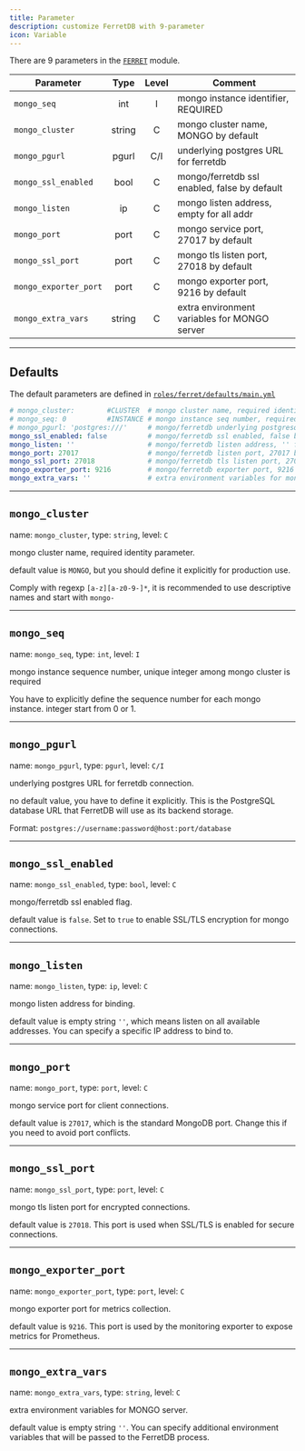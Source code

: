 ```yaml
---
title: Parameter
description: customize FerretDB with 9-parameter
icon: Variable
---
```


There are 9 parameters in the [`FERRET`](/docs/ferret) module.

| Parameter             |  Type  | Level | Comment                                      |
|-----------------------|:------:|:-----:|----------------------------------------------|
| `mongo_seq`           |  int   |   I   | mongo instance identifier, REQUIRED          |
| `mongo_cluster`       | string |   C   | mongo cluster name, MONGO by default         |
| `mongo_pgurl`         | pgurl  |  C/I  | underlying postgres URL for ferretdb         |
| `mongo_ssl_enabled`   |  bool  |   C   | mongo/ferretdb ssl enabled, false by default |
| `mongo_listen`        |   ip   |   C   | mongo listen address, empty for all addr     |
| `mongo_port`          |  port  |   C   | mongo service port, 27017 by default         |
| `mongo_ssl_port`      |  port  |   C   | mongo tls listen port, 27018 by default      |
| `mongo_exporter_port` |  port  |   C   | mongo exporter port, 9216 by default         |
| `mongo_extra_vars`    | string |   C   | extra environment variables for MONGO server |


------

## Defaults

The default parameters are defined in [`roles/ferret/defaults/main.yml`](https://github.com/pgsty/pigsty/blob/main/roles/ferret/defaults/main.yml)

```yaml
# mongo_cluster:        #CLUSTER  # mongo cluster name, required identity parameter
# mongo_seq: 0          #INSTANCE # mongo instance seq number, required identity parameter
# mongo_pgurl: 'postgres:///'     # mongo/ferretdb underlying postgresql url, required
mongo_ssl_enabled: false          # mongo/ferretdb ssl enabled, false by default
mongo_listen: ''                  # mongo/ferretdb listen address, '' for all addr
mongo_port: 27017                 # mongo/ferretdb listen port, 27017 by default
mongo_ssl_port: 27018             # mongo/ferretdb tls listen port, 27018 by default
mongo_exporter_port: 9216         # mongo/ferretdb exporter port, 9216 by default
mongo_extra_vars: ''              # extra environment variables for mongo/ferretdb
```

------

## `mongo_cluster`

name: `mongo_cluster`, type: `string`, level: `C`

mongo cluster name, required identity parameter.

default value is `MONGO`, but you should define it explicitly for production use.

Comply with regexp `[a-z][a-z0-9-]*`, it is recommended to use descriptive names and start with `mongo-`

------

## `mongo_seq`

name: `mongo_seq`, type: `int`, level: `I`

mongo instance sequence number, unique integer among mongo cluster is required

You have to explicitly define the sequence number for each mongo instance. integer start from 0 or 1.

------

## `mongo_pgurl`

name: `mongo_pgurl`, type: `pgurl`, level: `C/I`

underlying postgres URL for ferretdb connection.

no default value, you have to define it explicitly. This is the PostgreSQL database URL that FerretDB will use as its backend storage.

Format: `postgres://username:password@host:port/database`

------

## `mongo_ssl_enabled`

name: `mongo_ssl_enabled`, type: `bool`, level: `C`

mongo/ferretdb ssl enabled flag.

default value is `false`. Set to `true` to enable SSL/TLS encryption for mongo connections.

------

## `mongo_listen`

name: `mongo_listen`, type: `ip`, level: `C`

mongo listen address for binding.

default value is empty string `''`, which means listen on all available addresses. You can specify a specific IP address to bind to.

------

## `mongo_port`

name: `mongo_port`, type: `port`, level: `C`

mongo service port for client connections.

default value is `27017`, which is the standard MongoDB port. Change this if you need to avoid port conflicts.

------

## `mongo_ssl_port`

name: `mongo_ssl_port`, type: `port`, level: `C`

mongo tls listen port for encrypted connections.

default value is `27018`. This port is used when SSL/TLS is enabled for secure connections.

------

## `mongo_exporter_port`

name: `mongo_exporter_port`, type: `port`, level: `C`

mongo exporter port for metrics collection.

default value is `9216`. This port is used by the monitoring exporter to expose metrics for Prometheus.

------

## `mongo_extra_vars`

name: `mongo_extra_vars`, type: `string`, level: `C`

extra environment variables for MONGO server.

default value is empty string `''`. You can specify additional environment variables that will be passed to the FerretDB process.